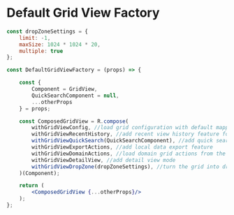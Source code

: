 
<Meta title="Templates/Components/GridView" />

# Default Grid View Factory

```jsx
const dropZoneSettings = {
	limit: -1,
	maxSize: 1024 * 1024 * 20,
	multiple: true
};

const DefaultGridViewFactory = (props) => {

	const {
		Component = GridView,
		QuickSearchComponent = null,
		...otherProps
	} = props;

	const ComposedGridView = R.compose(
		withGridViewConfig, //load grid configuration with default mapping
		withGridViewRecentHistory, //add recent view history feature for the grid
		withGridViewQuickSearch(QuickSearchComponent), //add quick search capabilities
		withGridViewExportActions, //add local data export feature
		withGridViewDomainActions, //load domain grid actions from the Unity configuration
		withGridViewDetailView, //add detail view mode
		withGridViewDropZone(dropZoneSettings), //turn the grid into drop area
	)(Component);

	return (
		<ComposedGridView {...otherProps}/>
	);
};
```

